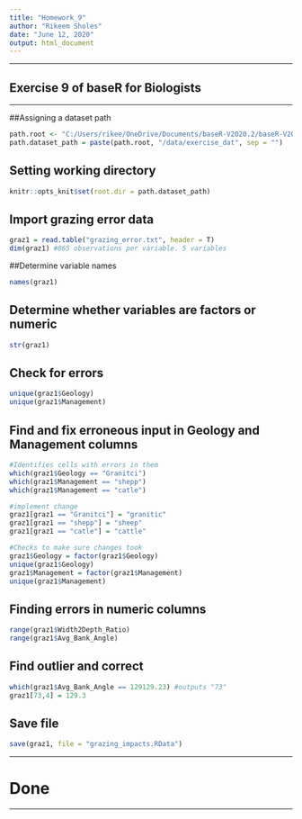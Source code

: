 ```yaml
---
title: "Homework_9"
author: "Rikeem Sholes"
date: "June 12, 2020"
output: html_document
---
```


---

## Exercise 9 of baseR for Biologists

---

##Assigning a dataset path
```r
path.root <- "C:/Users/rikee/OneDrive/Documents/baseR-V2020.2/baseR-V2020.2"
path.dataset_path = paste(path.root, "/data/exercise_dat", sep = "")
```

## Setting working directory

```r
knitr::opts_knit$set(root.dir = path.dataset_path)
```

## Import grazing error data

```r
graz1 = read.table("grazing_error.txt", header = T)
dim(graz1) #865 observations per variable. 5 variables
```

##Determine variable names
```r
names(graz1)
```

## Determine whether variables are factors or numeric
```r
str(graz1)
```

## Check for errors

```r
unique(graz1$Geology)
unique(graz1$Management)
```

## Find and fix erroneous input in Geology and Management columns

```r
#Identifies cells with errors in them
which(graz1$Geology == "Granitci")
which(graz1$Management == "shepp")
which(graz1$Management == "catle")

#implement change
graz1[graz1 == "Granitci"] = "granitic"
graz1[graz1 == "shepp"] = "sheep"
graz1[graz1 == "catle"] = "cattle"

#Checks to make sure changes took
graz1$Geology = factor(graz1$Geology)
unique(graz1$Geology)
graz1$Management = factor(graz1$Management)
unique(graz1$Management)

```

## Finding errors in numeric columns

```r
range(graz1$Width2Depth_Ratio)
range(graz1$Avg_Bank_Angle)
```

## Find outlier and correct

```r
which(graz1$Avg_Bank_Angle == 129129.23) #outputs "73"
graz1[73,4] = 129.3
```

## Save file

```r
save(graz1, file = "grazing_impacts.RData")
```

---

# Done

---